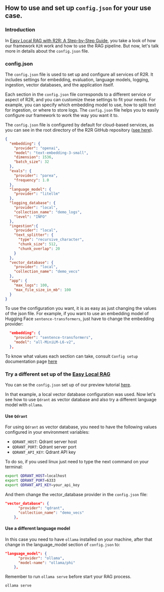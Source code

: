 ## How to use and set up `config.json` for your use case.

### Introduction

In [Easy Local RAG with R2R: A Step-by-Step Guide](https://r2r-docs.sciphi.ai/tutorials/local_rag), you take a look of how our framework `R2R` work and how to use the RAG pipeline. But now, let's talk more in details about  the `config.json` file.

### config.json

The `config.json` file is used to set up and configure all services of R2R. It includes settings for embedding, evaluation, language models, logging, ingestion, vector databases, and the application itself. 

Each section in the `config.json` file corresponds to a different service or aspect of R2R, and you can customize these settings to fit your needs. For example, you can specify which embedding model to use, how to split text for ingestion, or where to store logs. The `config.json` file helps you to easily configure our framework to work the way you want it to.

The `config.json` file is configured by default for cloud-based services, as you can see in the root directory of the R2R GitHub repository ([see here](https://github.com/SciPhi-AI/R2R/blob/main/config.json)). 

```json
{
  "embedding": {
    "provider": "openai",
    "model": "text-embedding-3-small",
    "dimension": 1536,
    "batch_size": 32
  },
  "evals": {
    "provider": "parea",
    "frequency": 1.0
  },
  "language_model": {
    "provider": "litellm"
  },
  "logging_database": {
    "provider": "local",
    "collection_name": "demo_logs",
    "level": "INFO"
  },
  "ingestion":{
    "provider": "local",
    "text_splitter": {
      "type": "recursive_character",
      "chunk_size": 512,
      "chunk_overlap": 20
    }
  },
  "vector_database": {
    "provider": "local",
    "collection_name": "demo_vecs"
  },
  "app": {
    "max_logs": 100,
    "max_file_size_in_mb": 100
  }
}
```

To use the configuration you want, it is as easy as just changing the values of the json file. For example, if you want to use an embedding model of Hugging Face `sentence-transformers`, just have to change the embedding provider:

```json
  "embedding": {
    "provider": "sentence-transformers",
    "model": "all-MiniLM-L6-v2",
  },
```

To know what values each section can take, consult `Config setup` documentation page [here](https://r2r-docs.sciphi.ai/deep-dive/config)


### Try a different set up of the [Easy Local RAG](https://r2r-docs.sciphi.ai/tutorials/local_rag)

You can se the `config.json` set up of our preview tutorial [here](https://github.com/SciPhi-AI/R2R/blob/main/r2r/examples/configs/local_ollama.json).

In that example, a local vector database configuration was used. Now let's see how to use `Qdrant` as vector database and also try a different language model with `ollama`.

#### Use `Qdrant`

For using `Qdrant` as vector database, you need to have the following values configured in your environment variables:

* `QDRANT_HOST`: Qdrant server host
* `QDRANT_PORT`: Qdrant server port
* `QDRANT_API_KEY`: Qdrant API key

To do so, if you used linux just need to type the next command on your terminal:
```bash
export QDRANT_HOST=localhost
export QDRANT_PORT=6333
export QDRANT_API_KEY=your_api_key
```

And them change the vector_database provider in the `config.json` file:
```json
"vector_database": {
      "provider": "qdrant",
      "collection_name": "demo_vecs"
    },
```

#### Use a different language model

In this case you need to have `ollama` installed on your machine, after that change in the language_model section of `config.json` to:

```json
"language_model": {
      "provider": "ollama",
      "model-name": "ollama/phi"
    },
```
Remember to run `ollama serve` before start your RAG process. 

```bash
ollama serve
```

